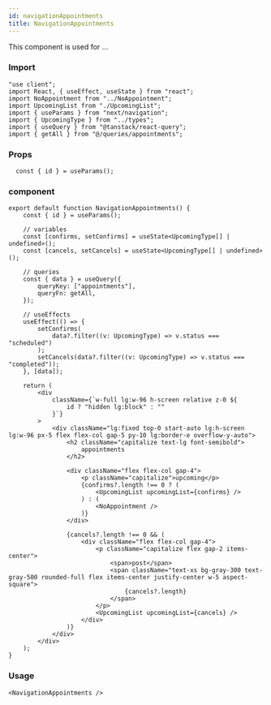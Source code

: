 ---
id: navigationAppointments
title: NavigationAppointments
---

This component is used for ...

### Import

```tsx
"use client";
import React, { useEffect, useState } from "react";
import NoAppointment from "../NoAppointment";
import UpcomingList from "./UpcomingList";
import { useParams } from "next/navigation";
import { UpcomingType } from "../types";
import { useQuery } from "@tanstack/react-query";
import { getAll } from "@/queries/appointments";
```

### Props

```tsx
  const { id } = useParams();
```

### component

```tsx
export default function NavigationAppointments() {
    const { id } = useParams();

    // variables
    const [confirms, setConfirms] = useState<UpcomingType[] | undefined>();
    const [cancels, setCancels] = useState<UpcomingType[] | undefined>();

    // queries
    const { data } = useQuery({
        queryKey: ["appointments"],
        queryFn: getAll,
    });

    // useEffects
    useEffect(() => {
        setConfirms(
            data?.filter((v: UpcomingType) => v.status === "scheduled")
        );
        setCancels(data?.filter((v: UpcomingType) => v.status === "completed"));
    }, [data]);

    return (
        <div
            className={`w-full lg:w-96 h-screen relative z-0 ${
                id ? "hidden lg:block" : ""
            }`}
        >
            <div className="lg:fixed top-0 start-auto lg:h-screen lg:w-96 px-5 flex flex-col gap-5 py-10 lg:border-e overflow-y-auto">
                <h2 className="capitalize text-lg font-semibold">
                    appointments
                </h2>

                <div className="flex flex-col gap-4">
                    <p className="capitalize">upcoming</p>
                    {confirms?.length !== 0 ? (
                        <UpcomingList upcomingList={confirms} />
                    ) : (
                        <NoAppointment />
                    )}
                </div>

                {cancels?.length !== 0 && (
                    <div className="flex flex-col gap-4">
                        <p className="capitalize flex gap-2 items-center">
                            <span>post</span>
                            <span className="text-xs bg-gray-300 text-gray-500 rounded-full flex items-center justify-center w-5 aspect-square">
                                {cancels?.length}
                            </span>
                        </p>
                        <UpcomingList upcomingList={cancels} />
                    </div>
                )}
            </div>
        </div>
    );
}

```

### Usage

```tsx
<NavigationAppointments />
```